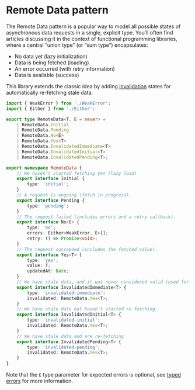 # Remote Data pattern

The Remote Data pattern is a popular way to model all possible states of asynchronous data requests in a single, explicit type.
You’ll often find articles discussing it in the context of functional programming libraries,
where a central “union type” (or “sum type”) encapsulates:

- No data yet (lazy initialization)
- Data is being fetched (loading)
- An error occurred (with retry information)
- Data is available (success)

This library extends the classic idea by adding [invalidation](invalidation) states for automatically re-fetching stale data.

```ts
import { WeakError } from './WeakError';
import { Either } from './Either';

export type RemoteData<T, E = never> =
    | RemoteData.Initial
    | RemoteData.Pending
    | RemoteData.No<E>
    | RemoteData.Yes<T>
    | RemoteData.InvalidatedImmediate<T>
    | RemoteData.InvalidatedInitial<T>
    | RemoteData.InvalidatedPending<T>;

export namespace RemoteData {
    // We haven’t started fetching yet (lazy load)
    export interface Initial {
        type: 'initial';
    }
    // A request is ongoing (fetch in progress).
    export interface Pending {
        type: 'pending';
    }
    // The request failed (includes errors and a retry callback).
    export interface No<E> {
        type: 'no';
        errors: Either<WeakError, E>[];
        retry: () => Promise<void>;
    }
    // The request succeeded (includes the fetched value).
    export interface Yes<T> {
        type: 'yes';
        value: T;
        updatedAt: Date;
    }
    // We have stale data, and it was never considered valid (used for polling)
    export interface InvalidatedImmediate<T> {
        type: 'invalidated-immediate';
        invalidated: RemoteData.Yes<T>;
    }
    // We have stale data but haven’t started re-fetching.
    export interface InvalidatedInitial<T> {
        type: 'invalidated-initial';
        invalidated: RemoteData.Yes<T>;
    }
    // We have stale data and are re-fetching
    export interface InvalidatedPending<T> {
        type: 'invalidated-pending';
        invalidated: RemoteData.Yes<T>;
    }
}
```

Note that the `E` type parameter for expected errors is optional, see [typed errors](typed-errors) for more information.
